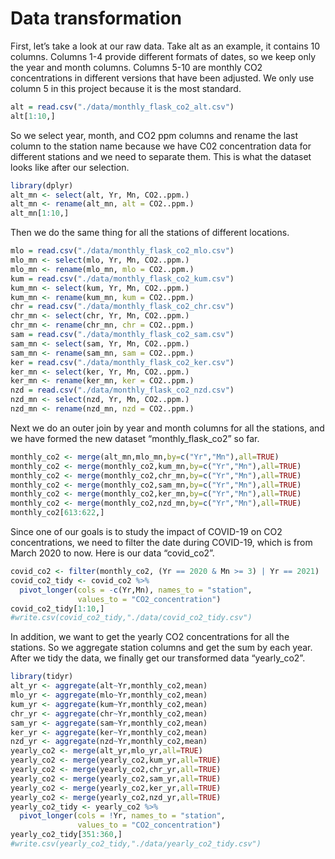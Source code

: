 # Data transformation

First, let's take a look at our raw data. Take alt as an example, it contains 10 columns. Columns 1-4 provide different formats of dates, so we keep only the year and month columns. Columns 5-10 are monthly CO2 concentrations in different versions that have been adjusted. We only use column 5 in this project because it is the most standard. 

```r
alt = read.csv("./data/monthly_flask_co2_alt.csv")
alt[1:10,]
```

So we select year, month, and CO2 ppm columns and rename the last column to the station name because we have C02 concentration data for different stations and we need to separate them. This is what the dataset looks like after our selection.

```r
library(dplyr)
alt_mn <- select(alt, Yr, Mn, CO2..ppm.)
alt_mn <- rename(alt_mn, alt = CO2..ppm.)
alt_mn[1:10,]
```

Then we do the same thing for all the stations of different locations.

```r
mlo = read.csv("./data/monthly_flask_co2_mlo.csv")
mlo_mn <- select(mlo, Yr, Mn, CO2..ppm.)
mlo_mn <- rename(mlo_mn, mlo = CO2..ppm.)
kum = read.csv("./data/monthly_flask_co2_kum.csv")
kum_mn <- select(kum, Yr, Mn, CO2..ppm.)
kum_mn <- rename(kum_mn, kum = CO2..ppm.)
chr = read.csv("./data/monthly_flask_co2_chr.csv")
chr_mn <- select(chr, Yr, Mn, CO2..ppm.)
chr_mn <- rename(chr_mn, chr = CO2..ppm.)
sam = read.csv("./data/monthly_flask_co2_sam.csv")
sam_mn <- select(sam, Yr, Mn, CO2..ppm.)
sam_mn <- rename(sam_mn, sam = CO2..ppm.)
ker = read.csv("./data/monthly_flask_co2_ker.csv")
ker_mn <- select(ker, Yr, Mn, CO2..ppm.)
ker_mn <- rename(ker_mn, ker = CO2..ppm.)
nzd = read.csv("./data/monthly_flask_co2_nzd.csv")
nzd_mn <- select(nzd, Yr, Mn, CO2..ppm.)
nzd_mn <- rename(nzd_mn, nzd = CO2..ppm.)
```

Next we do an outer join by year and month columns for all the stations, and we have formed the new dataset “monthly_flask_co2” so far.

```r
monthly_co2 <- merge(alt_mn,mlo_mn,by=c("Yr","Mn"),all=TRUE)
monthly_co2 <- merge(monthly_co2,kum_mn,by=c("Yr","Mn"),all=TRUE)
monthly_co2 <- merge(monthly_co2,chr_mn,by=c("Yr","Mn"),all=TRUE)
monthly_co2 <- merge(monthly_co2,sam_mn,by=c("Yr","Mn"),all=TRUE)
monthly_co2 <- merge(monthly_co2,ker_mn,by=c("Yr","Mn"),all=TRUE)
monthly_co2 <- merge(monthly_co2,nzd_mn,by=c("Yr","Mn"),all=TRUE)
monthly_co2[613:622,]
```

Since one of our goals is to study the impact of COVID-19 on CO2 concentrations, we need to filter the date during COVID-19, which is from March 2020 to now. Here is our data "covid_co2".

```r
covid_co2 <- filter(monthly_co2, (Yr == 2020 & Mn >= 3) | Yr == 2021)
covid_co2_tidy <- covid_co2 %>%
  pivot_longer(cols = -c(Yr,Mn), names_to = "station", 
               values_to = "CO2_concentration")
covid_co2_tidy[1:10,]
#write.csv(covid_co2_tidy,"./data/covid_co2_tidy.csv")
```


In addition, we want to get the yearly CO2 concentrations for all the stations. So we aggregate station columns and get the sum by each year. After we tidy the data, we finally get our transformed data “yearly_co2”.

```r
library(tidyr)
alt_yr <- aggregate(alt~Yr,monthly_co2,mean)
mlo_yr <- aggregate(mlo~Yr,monthly_co2,mean)
kum_yr <- aggregate(kum~Yr,monthly_co2,mean)
chr_yr <- aggregate(chr~Yr,monthly_co2,mean)
sam_yr <- aggregate(sam~Yr,monthly_co2,mean)
ker_yr <- aggregate(ker~Yr,monthly_co2,mean)
nzd_yr <- aggregate(nzd~Yr,monthly_co2,mean)
yearly_co2 <- merge(alt_yr,mlo_yr,all=TRUE)
yearly_co2 <- merge(yearly_co2,kum_yr,all=TRUE)
yearly_co2 <- merge(yearly_co2,chr_yr,all=TRUE)
yearly_co2 <- merge(yearly_co2,sam_yr,all=TRUE)
yearly_co2 <- merge(yearly_co2,ker_yr,all=TRUE)
yearly_co2 <- merge(yearly_co2,nzd_yr,all=TRUE)
yearly_co2_tidy <- yearly_co2 %>%
  pivot_longer(cols = !Yr, names_to = "station", 
               values_to = "CO2_concentration")
yearly_co2_tidy[351:360,]
#write.csv(yearly_co2_tidy,"./data/yearly_co2_tidy.csv")
```
